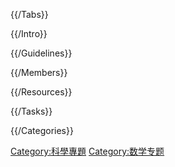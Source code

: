 {{维基专题状态|inactive|WP:Pr&Stat|WP:PR&STAT|Portal=概率与统计}}

{{/Tabs}}

{{WP:Pr&Stat/BoxHeader | 欢迎来到<big> 概率与统计 </big>协作计划专题 | {{FULLPAGENAME}}/Intro | Main }}
{{TOC left|limit=2}}
{{Shortcut|WP:Pr&Stat|WP:PR&STAT}}
{{/Intro}}
{{WP:Pr&Stat/BoxFooter | [[{{FULLPAGENAME}}/Intro|更多]] }}

<div class = "portal-column-left"> <!-- Switch to one column on narrow screens -->

{{WP:Pr&Stat/BoxHeader | 指引 | {{FULLPAGENAME}}/Guidelines }}
{{/Guidelines}}
{{WP:Pr&Stat/BoxFooter | [[{{FULLPAGENAME}}/Guidelines|更多相关指引]] }}

{{WP:Pr&Stat/BoxHeader | 参与者 | {{FULLPAGENAME}}/Members }}
{{/Members}}
{{WP:Pr&Stat/BoxFooter | [[{{FULLPAGENAME}}/Members|更多参与者名单]] }}

{{WP:Pr&Stat/BoxHeader | 相关资源 | {{FULLPAGENAME}}/Resources }}
{{/Resources}}
{{WP:Pr&Stat/BoxFooter | [[{{FULLPAGENAME}}/Resources|更多相关资源]] }}

<!-- ##########PENDING####################################################################
#{{Box-header|title=新条目|editpage={{FULLPAGENAME}}/New|viewpage={{FULLPAGENAME}}/New}}
#{{/New}}
#歡迎您將所創建的'''概率与统计'''相關條目列於此處（較新的條目請列在最上方）。如果您的條目中有具特色或不尋常的內容、篇幅超過一定長度、有資料文獻來源，且無掛有任何爭議#模板，可參加[[Wikipedia:新条目推荐/候选|新條目推薦評選]]。
#{{Box-footer}}
######################################################################################   -->
</div>  <!-- End of left panel -->

<div class = "portal-column-right"> <!-- Switch to one column on narrow screens -->

{{WP:Pr&Stat/BoxHeader | 正在进行的任务 | {{FULLPAGENAME}}/Tasks }}
{{/Tasks}}
{{WP:Pr&Stat/BoxFooter | [[{{FULLPAGENAME}}/Tasks|更多正在进行的任务]] }}

<!-- ##########PENDING####################################################################
#{{Box-header|title=特色条目|editpage={{FULLPAGENAME}}/Hot|viewpage={{FULLPAGENAME}}/Hot}}
#{{/Hot}}
#{{Box-footer}}
#{{Box-header|title=条目评审|editpage={{FULLPAGENAME}}/Assessment|viewpage={{FULLPAGENAME}}/Assessment}}
#{{/Assessment}}
#; [[Wikipedia:条目质量评级标准|條目質量評級標準]]
#; [[WP:PR|同行評審]]
#{{Box-footer}}
#{{Box-header|title=条目提醒 |editpage={{FULLPAGENAME}}/Alerts|viewpage={{FULLPAGENAME}}/Alerts}}
#{{/Alerts}}
#{{Box-footer}}
######################################################################################   -->
</div>  <!-- End of right panel -->

{{clear}}

{{WP:Pr&Stat/BoxHeader | 分类 | {{FULLPAGENAME}}/Categories }}
{{/Categories}}
{{WP:Pr&Stat/BoxFooter | [[{{FULLPAGENAME}}/Categories|分类]] }}

{{Wikipedia policies and guidelines|state=collapsed}}
{{WikiProject Footer}}

[[Category:科學專題|Category:科學專題]]
[[Category:数学专题|Category:数学专题]]